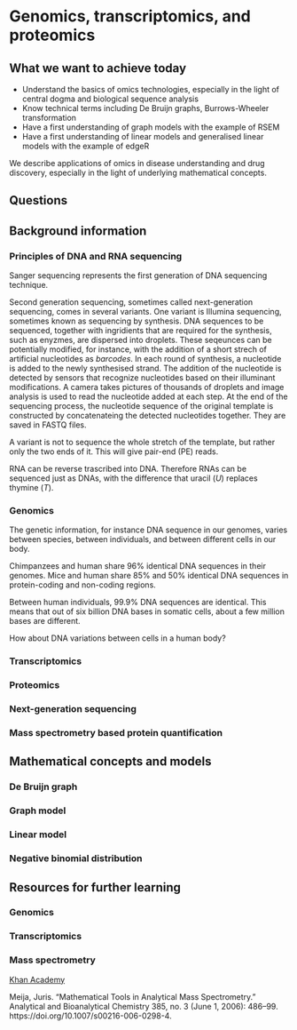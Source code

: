 # Genomics, transcriptomics, and proteomics {#omics}

## What we want to achieve today

* Understand the basics of omics technologies, especially in the light of central dogma and biological sequence analysis
* Know technical terms including De Bruijn graphs, Burrows-Wheeler transformation
* Have a first understanding of graph models with the example of RSEM
* Have a first understanding of linear models and generalised linear models with the example of edgeR

We describe applications of omics in disease understanding and drug discovery, especially in the light of underlying mathematical concepts.

## Questions

## Background information

### Principles of DNA and RNA sequencing

Sanger sequencing represents the first generation of DNA sequencing technique.

Second generation sequencing, sometimes called next-generation sequencing, comes in several variants. One variant is Illumina sequencing, sometimes known as sequencing by synthesis. DNA sequences to be sequenced, together with ingridients that are required for the synthesis, such as enyzmes, are dispersed into droplets. These seqeunces can be potentially modified, for instance, with the addition of a short strech of artificial nucleotides as *barcodes*. In each round of synthesis, a nucleotide is added to the newly synthesised strand. The addition of the nucleotide is detected by sensors that recognize nucleotides based on their illuminant modifications. A camera takes pictures of thousands of droplets and image analysis is used to read the nucleotide added at each step. At the end of the sequencing process, the nucleotide sequence of the original template is constructed by concatenateing the detected nucleotides together. They are saved in FASTQ files.

A variant is not to sequence the whole stretch of the template, but rather only the two ends of it. This will give pair-end (PE) reads.

RNA can be reverse trascribed into DNA. Therefore RNAs can be sequenced just as DNAs, with the difference that uracil (*U*) replaces thymine (*T*).

### Genomics

The genetic information, for instance DNA sequence in our genomes, varies between species, between individuals, and between different cells in our body. 

Chimpanzees and human share 96% identical DNA sequences in their genomes. Mice and human share 85% and 50% identical DNA sequences in protein-coding and non-coding regions. 

Between human individuals, 99.9% DNA sequences are identical. This means that out of six billion DNA bases in somatic cells, about a few million bases are different.

How about DNA variations between cells in a human body?

### Transcriptomics

### Proteomics

### Next-generation sequencing

### Mass spectrometry based protein quantification

## Mathematical concepts and models

### De Bruijn graph

### Graph model

### Linear model

### Negative binomial distribution

## Resources for further learning

### Genomics

### Transcriptomics

### Mass spectrometry

[Khan Academy](https://www.khanacademy.org/science/chemistry/atomic-structure-and-properties/mass-spectrometry/a/isotopes-and-mass-spectrometry)

Meija, Juris. “Mathematical Tools in Analytical Mass Spectrometry.” Analytical and Bioanalytical Chemistry 385, no. 3 (June 1, 2006): 486–99. https://doi.org/10.1007/s00216-006-0298-4.
